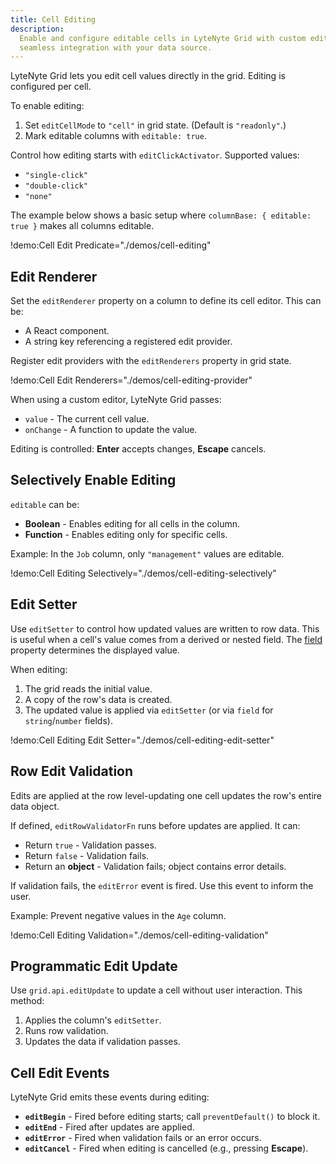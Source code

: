 ```yaml
---
title: Cell Editing
description:
  Enable and configure editable cells in LyteNyte Grid with custom editors, value parsing, and
  seamless integration with your data source.
---
```


LyteNyte Grid lets you edit cell values directly in the grid. Editing is configured per cell.

To enable editing:

1. Set `editCellMode` to `"cell"` in grid state. (Default is `"readonly"`.)
2. Mark editable columns with `editable: true`.

Control how editing starts with `editClickActivator`. Supported values:

- `"single-click"`
- `"double-click"`
- `"none"`

The example below shows a basic setup where `columnBase: { editable: true }` makes all columns editable.

!demo:Cell Edit Predicate="./demos/cell-editing"

## Edit Renderer

Set the `editRenderer` property on a column to define its cell editor. This can be:

- A React component.
- A string key referencing a registered edit provider.

Register edit providers with the `editRenderers` property in grid state.

!demo:Cell Edit Renderers="./demos/cell-editing-provider"

When using a custom editor, LyteNyte Grid passes:

- `value` - The current cell value.
- `onChange` - A function to update the value.

Editing is controlled: **Enter** accepts changes, **Escape** cancels.

## Selectively Enable Editing

`editable` can be:

- **Boolean** - Enables editing for all cells in the column.
- **Function** - Enables editing only for specific cells.

Example: In the `Job` column, only `"management"` values are editable.

!demo:Cell Editing Selectively="./demos/cell-editing-selectively"

## Edit Setter

Use `editSetter` to control how updated values are written to row data. This is useful when a cell's
value comes from a derived or nested field. The [field](/docs/column-field) property determines the
displayed value.

When editing:

1. The grid reads the initial value.
2. A copy of the row's data is created.
3. The updated value is applied via `editSetter` (or via `field` for `string`/`number` fields).

!demo:Cell Editing Edit Setter="./demos/cell-editing-edit-setter"

## Row Edit Validation

Edits are applied at the row level-updating one cell updates the row's entire data object.

If defined, `editRowValidatorFn` runs before updates are applied. It can:

- Return `true` - Validation passes.
- Return `false` - Validation fails.
- Return an **object** - Validation fails; object contains error details.

If validation fails, the `editError` event is fired. Use this event to inform the user.

Example: Prevent negative values in the `Age` column.

!demo:Cell Editing Validation="./demos/cell-editing-validation"

## Programmatic Edit Update

Use `grid.api.editUpdate` to update a cell without user interaction. This method:

1. Applies the column's `editSetter`.
2. Runs row validation.
3. Updates the data if validation passes.

## Cell Edit Events

LyteNyte Grid emits these events during editing:

- **`editBegin`** - Fired before editing starts; call `preventDefault()` to block it.
- **`editEnd`** - Fired after updates are applied.
- **`editError`** - Fired when validation fails or an error occurs.
- **`editCancel`** - Fired when editing is cancelled (e.g., pressing **Escape**).
